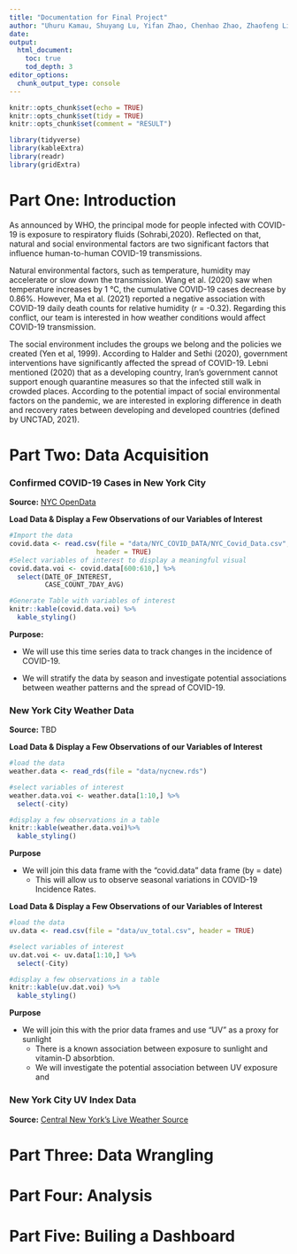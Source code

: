 ```yaml
---
title: "Documentation for Final Project"
author: "Uhuru Kamau, Shuyang Lu, Yifan Zhao, Chenhao Zhao, Zhaofeng Liu"
date: 
output:
  html_document:
    toc: true
    tod_depth: 3
editor_options: 
  chunk_output_type: console
---
```


```r
knitr::opts_chunk$set(echo = TRUE)
knitr::opts_chunk$set(tidy = TRUE)
knitr::opts_chunk$set(comment = "RESULT")
```

```r
library(tidyverse)
library(kableExtra)
library(readr)
library(gridExtra)
```

# Part One: Introduction

As announced by WHO, the principal mode for people infected with COVID-19 is exposure to respiratory fluids (Sohrabi,2020). Reflected on that, natural and social environmental factors are two significant factors that influence human-to-human COVID-19 transmissions. 

Natural environmental factors, such as temperature, humidity may accelerate or slow down the transmission. Wang et al. (2020) saw when temperature increases by 1 °C, the cumulative COVID-19 cases decrease by 0.86%. However, Ma et al. (2021) reported a negative association with COVID-19 daily death counts for relative humidity (r = -0.32). Regarding this conflict, our team is interested in how weather conditions would affect COVID-19 transmission. 

The social environment includes the groups we belong and the policies we created (Yen et al, 1999). According to Halder and Sethi (2020), government interventions have significantly affected the spread of COVID-19. Lebni mentioned (2020) that as a developing country, Iran’s government cannot support enough quarantine measures so that the infected still walk in crowded places. According to the potential impact of social environmental factors on the pandemic, we are interested in exploring difference in death and recovery rates between developing and developed countries (defined by UNCTAD, 2021).

# Part Two: Data Acquisition

### Confirmed COVID-19 Cases in New York City

**Source:** 
[NYC OpenData](https://data.cityofnewyork.us/Health/COVID-19-Daily-Counts-of-Cases-Hospitalizations-an/rc75-m7u3)

**Load Data & Display a Few Observations of our Variables of Interest**
```r
#Import the data
covid.data <- read.csv(file = "data/NYC_COVID_DATA/NYC_Covid_Data.csv",
                      header = TRUE)
#Select variables of interest to display a meaningful visual
covid.data.voi <- covid.data[600:610,] %>%
  select(DATE_OF_INTEREST,
         CASE_COUNT_7DAY_AVG)

#Generate Table with variables of interest
knitr::kable(covid.data.voi) %>%
  kable_styling()
```

**Purpose:**

+ We will use this time series data to track changes in the incidence of COVID-19.

+ We will stratify the data by season and investigate potential associations between weather patterns and the spread of COVID-19.

### New York City Weather Data

**Source:**
TBD

**Load Data & Display a Few Observations of our Variables of Interest**
```r
#load the data
weather.data <- read_rds(file = "data/nycnew.rds")

#select variables of interest
weather.data.voi <- weather.data[1:10,] %>%
  select(-city)

#display a few observations in a table
knitr::kable(weather.data.voi)%>%
  kable_styling()
```

**Purpose**

+ We will join this data frame with the "covid.data" data frame (by = date)
  + This will allow us to observe seasonal variations in COVID-19 Incidence Rates.

**Load Data & Display a Few Observations of our Variables of Interest**
```r
#load the data
uv.data <- read.csv(file = "data/uv_total.csv", header = TRUE)

#select variables of interest
uv.dat.voi <- uv.data[1:10,] %>%
  select(-City)

#display a few observations in a table
knitr::kable(uv.dat.voi) %>%
  kable_styling()
```

**Purpose**

+ We will join this with the prior data frames and use "UV" as a proxy for sunlight
  + There is a known association between exposure to sunlight and vitamin-D absorbtion.
  + We will investigate the potential association between UV exposure and 
  
### New York City UV Index Data

**Source:**
[Central New York's Live Weather Source](http://www.cnyweather.com/wxuvdetail.php?r=wxuvdetail.php)


# Part Three: Data Wrangling

# Part Four: Analysis

# Part Five: Builing a Dashboard